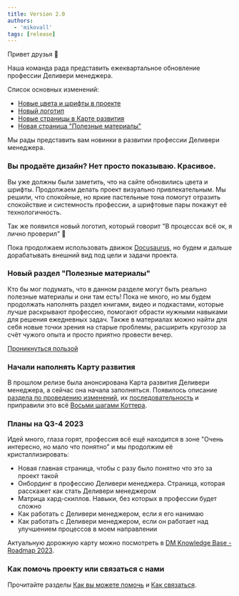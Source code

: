 ```yaml
---
title: Version 2.0
authors:
  - 'mikovall'
tags: [release]
---
```

Привет друзья 👋

Наша команда рада представить ежеквартальное обновление профессии Деливери менеджера.

Список основных изменений:

* [Новые цвета и шрифты в проекте](https://github.com/Tinkoff/dm-knowledgebase/issues/39)
* [Новый логотип](https://github.com/Tinkoff/dm-knowledgebase/issues/39)
* [Новые страницы в Карте развития](https://github.com/Tinkoff/dm-knowledgebase/issues/25)
* [Новая страница "Полезные материалы"](https://github.com/Tinkoff/dm-knowledgebase/issues/43)

<!--truncate-->

Мы рады представить вам новинки в развитии профессии Деливери менеджера.

### Вы продаёте дизайн? Нет просто показываю. Красивое.

Вы уже должны были заметить, что на сайте обновились цвета и шрифты. Продолжаем делать проект визуально привлекательным. Мы решили, что спокойные, но яркие пастельные тона помогут отразить спокойствие и системность профессии, а шрифтовые пары покажут её технологичность.

Так же появился новый логотип, который говорит "В процессах всё ок, я лично проверил" 🙂

Пока продолжаем использовать движок  [Docusaurus](https://docusaurus.io/), но будем и дальше дорабатывать внешний вид под цели и задачи проекта.

### Новый раздел "Полезные материалы"

Кто бы  мог  подумать, что в данном разделе могут быть реально полезные материалы и они там есть! Пока не много, но мы будем продолжать наполнять раздел книгами, видео и подкастами, которые лучше раскрывают профессию, помогают обрасти нужными навыками для решения ежедневных задач. Также в материалах можно найти для себя новые точки зрения на старые проблемы, расширить кругозор за счёт чужого опыта и просто приятно провести вечер.

[Проникнуться пользой](https://tinkoff.github.io/dm-knowledgebase/docs/profession/good-to-know)

### Начали наполнять Карту развития

В прошлом релизе была анонсирована Карта развития Деливери менеджера, а сейчас она начала заполняться. Появилось описание  [раздела по проведению изменений](https://tinkoff.github.io/dm-knowledgebase/docs/roadmap/management/change), их  [последовательность](https://tinkoff.github.io/dm-knowledgebase/docs/roadmap/management/change/order)  и приправили это всё  [Восьми шагами Коттера](https://tinkoff.github.io/dm-knowledgebase/docs/roadmap/management/change/order/kotter-8-steps).

### Планы на Q3-4 2023

Идей много, глаза горят, профессия всё ещё находится в зоне "Очень интересно, но мало что понятно" и мы продолжим её кристаллизировать:

-   Новая главная страница, чтобы с разу было понятно что это за проект такой
-   Онбординг в профессию Деливери менеджера. Страница, которая расскажет как стать Деливери менеджером
-   Матрица хард-скиллов. Навыки, без которых в профессии будет сложно
-   Как работать с Деливери менеджером, если я его нанимаю
-   Как работать с Деливери менеджером, если он работает над улучшением процессов в моем направлении

Актуальную дорожную карту можно посмотреть в [DM Knowledge Base - Roadmap 2023](https://github.com/Tinkoff/dm-knowledgebase/issues/5).

### Как помочь проекту или связаться с нами

Прочитайте разделы  [Как вы можете помочь](https://github.com/Tinkoff/dm-knowledgebase#%D0%BA%D0%B0%D0%BA-%D0%B2%D1%8B-%D0%BC%D0%BE%D0%B6%D0%B5%D1%82%D0%B5-%D0%BF%D0%BE%D0%BC%D0%BE%D1%87%D1%8C)  и  [Как связаться](https://github.com/Tinkoff/dm-knowledgebase#%D0%BA%D0%B0%D0%BA-%D1%81%D0%B2%D1%8F%D0%B7%D0%B0%D1%82%D1%8C%D1%81%D1%8F).